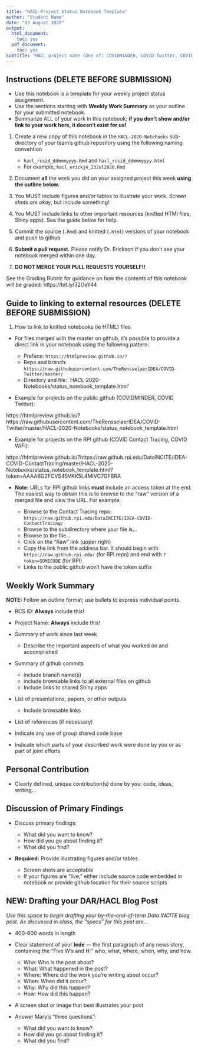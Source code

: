 ```yaml
---
title: "HACL Project Status Notebook Template"
author: "Student Name"
date: "03 August 2020"
output:
  html_document:
    toc: yes
  pdf_document:
    toc: yes
subtitle: "HACL project name (One of: COVIDMINDER, COVID Twitter, COVID Wifi, COVID Contact Tracing)"
---
```


## Instructions (DELETE BEFORE SUBMISSION)

* Use this notebook is a template for your weekly project status assignment. 
* Use the sections starting with **Weekly Work Summary** as your outline for your submitted notebook.
* Summarize ALL of your work in this notebook; **if you don't show and/or link to your work here, it doesn't exist for us!**

1. Create a new copy of this notebook in the `HACL-2020-Notebooks` sub-directory of your team's github repository using the following naming convention

   * `hacl_rcsid_ddmmmyyyy.Rmd` and `hacl_rcsid_ddmmmyyyy.html`
   * For example, `hacl_erickj4_23Jul2020.Rmd`

2. Document **all** the work you did on your assigned project this week **using the outline below.** 

3. You MUST include figures and/or tables to illustrate your work. *Screen shots are okay*, but include something!

4. You MUST include links to other important resources (knitted HTMl files, Shiny apps). See the guide below for help.

5. Commit the source (`.Rmd`) and knitted (`.html`) versions of your notebook and push to github

6. **Submit a pull request.** Please notify Dr. Erickson if you don't see your notebook merged within one day. 

7. **DO NOT MERGE YOUR PULL REQUESTS YOURSELF!!**

See the Grading Rubric for guidance on how the contents of this notebook will be graded: https://bit.ly/32OeY44

## Guide to linking to external resources (DELETE BEFORE SUBMISSION)

1. How to link to knitted notebooks (ie HTML) files

* For files merged with the master on github, it's possible to provide a direct link in your notebook using the following pattern:

    * Preface: `https://htmlpreview.github.io/? `
    * Repo and branch: `https://raw.githubusercontent.com/TheRensselaerIDEA/COVID-Twitter/master/ `
    * Directory and file: `HACL-2020-Notebooks/status_notebook_template.html'

* Example for projects on the public github (COVIDMINDER, COVID Twitter):

https://htmlpreview.github.io/?https://raw.githubusercontent.com/TheRensselaerIDEA/COVID-Twitter/master/HACL-2020-Notebooks/status_notebook_template.html 

* Example for projects on the RPI github (COVID Contact Tracing, COVID WiFi):
    
https://htmlpreview.github.io/?https://raw.github.rpi.edu/DataINCITE/IDEA-COVID-ContactTracing/master/HACL-2020-Notebooks/status_notebook_template.html?token=AAAABG2FCVS45VKK5L4MIVC7GFBRA

* **Note:** URLs for RPI github links **must** include an access token at the end. The easiest way to obtain this is to browse to the "raw" version of a merged file and view the URL. For example:

    * Browse to the Contact Tracing repo: `https://raw.github.rpi.edu/DataINCITE/IDEA-COVID-ContactTracing/ `
    * Browse to the subdirectory where your file is...
    * Browse to the file...
    * Click on the "Raw" link (upper right)
    * Copy the link from the address bar. It should begin with `https://raw.github.rpi.edu/` (for RPI repo) and end with `?token=SOMECODE` (for RPI)
    * Links to the public github won't have the token suffix


## Weekly Work Summary	

**NOTE:** Follow an outline format; use bullets to express individual points. 

* RCS ID: **Always** include this!
* Project Name: **Always** include this!
* Summary of work since last week 

    * Describe the important aspects of what you worked on and accomplished
    
* Summary of github commits 

    * include branch name(s)
    * include browsable links to all external files on github
    * Include links to shared Shiny apps
    
* List of presentations,  papers, or other outputs

    * Include browsable links
    
* List of references (if necessary) 
* Indicate any use of group shared code base
* Indicate which parts of your described work were done by you or as part of joint efforts

## Personal Contribution	

* Clearly defined, unique contribution(s) done by you: code, ideas, writing...

## Discussion of Primary Findings 	

* Discuss primary findings: 

    * What did you want to know? 
    * How did you go about finding it? 
    * What did you find?
	
* **Required:** Provide illustrating figures and/or tables

    * Screen shots are acceptable 
    * If your figures are "live," either include source code embedded in notebook or provide github location for their source scripts

## NEW: Drafting your DAR/HACL Blog Post

*Use this space to begin drafting your by-the-end-of-term Data INCITE blog post. As discussed in class, the "specs" for this post are...*

* 400-600 words in length
* Clear statement of your **lede** --- the first paragraph of any news story, containing the "Five W’s and H:" who, what, where, when, why, and how.

    * Who: Who is the post about?
    * What: What happened in the post?
    * Where: Where did the work you’re writing about occur?
    * When: When did it occur?
    * Why: Why did this happen?
    * How: How did this happen?

* A screen shot or image that best illustrates your post
* Answer Mary's "three questions":

    * What did you want to know?
    * How did you go about finding it?
    * What did you find?
    

